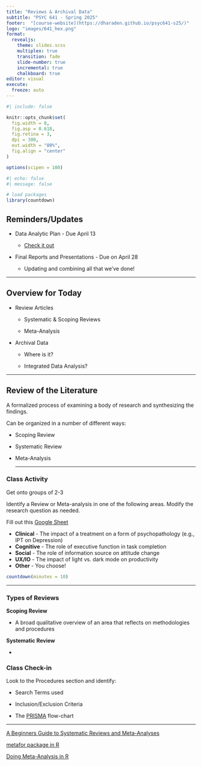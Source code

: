 ```yaml
---
title: "Reviews & Archival Data"
subtitle: "PSYC 641 - Spring 2025"
footer:  "[course-website](https://dharaden.github.io/psyc641-s25/)"
logo: "images/641_hex.png"
format: 
  revealjs:
    theme: slides.scss
    multiplex: true
    transition: fade
    slide-number: true
    incremental: true 
    chalkboard: true
editor: visual
execute:
  freeze: auto
---
```


```r
#| include: false

knitr::opts_chunk$set(
  fig.width = 8,
  fig.asp = 0.618,
  fig.retina = 3,
  dpi = 300,
  out.width = "80%",
  fig.align = "center"
)

options(scipen = 100)
```

```r
#| echo: false
#| message: false

# load packages
library(countdown)  
```

## Reminders/Updates

::: nonincremental
-   Data Analytic Plan - Due April 13

    -   [Check it out](/project/final-proj-desc.html)

-   Final Reports and Presentations - Due on April 28

    -   Updating and combining all that we've done!
:::

------------------------------------------------------------------------

## Overview for Today

::: nonincremental
-   Review Articles

    -   Systematic & Scoping Reviews

    -   Meta-Analysis

-   Archival Data

    -   Where is it?

    -   Integrated Data Analysis?
:::

------------------------------------------------------------------------

## Review of the Literature

A formalized process of examining a body of research and synthesizing the findings.

Can be organized in a number of different ways:

-   Scoping Review

-   Systematic Review

-   Meta-Analysis

    ------------------------------------------------------------------------

### Class Activity

Get onto groups of 2-3

Identify a Review or Meta-analysis in one of the following areas. Modify the research question as needed.

Fill out this [Google Sheet](https://docs.google.com/spreadsheets/d/1z9ic3cYilVNrLHqUqzUzJ1pHkzsjbKegcIR2Sigwt1g/edit?usp=sharing){target="_blank"}

::: nonincremental
-   **Clinical** - The impact of a treatment on a form of psychopathology (e.g., IPT on Depression)
-   **Cognitive** - The role of executive function in task completion
-   **Social** - The role of information source on attitude change
-   **UX/IO** - The impact of light vs. dark mode on productivity
-   **Other** - You choose!
:::

```r
countdown(minutes = 10)
```

------------------------------------------------------------------------

### Types of Reviews

**Scoping Review**

-   A broad qualitative overview of an area that reflects on methodologies and procedures

**Systematic Review**

-   

### Class Check-in

Look to the Procedures section and identify:

-   Search Terms used

-   Inclusion/Exclusion Criteria

-   The [PRISMA](https://www.prisma-statement.org/){target="_blank"} flow-chart

------------------------------------------------------------------------

[A Beginners Guide to Systematic Reviews and Meta-Analyses](https://noah-schroeder.github.io/reviewbook/index.html){target="_blank"}

[metafor package in R](https://www.metafor-project.org/doku.php/help){target="_blank"}

[Doing Meta-Analysis in R](https://bookdown.org/MathiasHarrer/Doing_Meta_Analysis_in_R/){target="_blank"}
